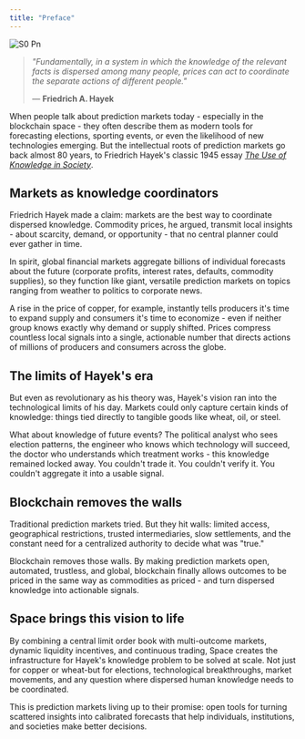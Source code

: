 ```yaml
---
title: "Preface"
---
```


![S0 Pn](/images/s0.png)

> _"Fundamentally, in a system in which the knowledge of the relevant facts is dispersed among many people, prices can act to coordinate the separate actions of different people."_
>
> — **Friedrich A. Hayek**

When people talk about prediction markets today - especially in the blockchain space - they often describe them as modern tools for forecasting elections, sporting events, or even the likelihood of new technologies emerging. But the intellectual roots of prediction markets go back almost 80 years, to Friedrich Hayek's classic 1945 essay [_The Use of Knowledge in Society_](https://en.wikipedia.org/wiki/The_Use_of_Knowledge_in_Society).

## Markets as knowledge coordinators

Friedrich Hayek made a claim: markets are the best way to coordinate dispersed knowledge. Commodity prices, he argued, transmit local insights - about scarcity, demand, or opportunity - that no central planner could ever gather in time.

In spirit, global financial markets aggregate billions of individual forecasts about the future (corporate profits, interest rates, defaults, commodity supplies), so they function like giant, versatile prediction markets on topics ranging from weather to politics to corporate news.

A rise in the price of copper, for example, instantly tells producers it's time to expand supply and consumers it's time to economize - even if neither group knows exactly why demand or supply shifted. Prices compress countless local signals into a single, actionable number that directs actions of millions of producers and consumers across the globe.

## The limits of Hayek's era

But even as revolutionary as his theory was, Hayek's vision ran into the technological limits of his day. Markets could only capture certain kinds of knowledge: things tied directly to tangible goods like wheat, oil, or steel.

What about knowledge of future events? The political analyst who sees election patterns, the engineer who knows which technology will succeed, the doctor who understands which treatment works - this knowledge remained locked away. You couldn't trade it. You couldn't verify it. You couldn't aggregate it into a usable signal.

## Blockchain removes the walls

Traditional prediction markets tried. But they hit walls: limited access, geographical restrictions, trusted intermediaries, slow settlements, and the constant need for a centralized authority to decide what was "true."

Blockchain removes those walls. By making prediction markets open, automated, trustless, and global, blockchain finally allows outcomes to be priced in the same way as commodities as priced - and turn dispersed knowledge into actionable signals.

## Space brings this vision to life

By combining a central limit order book with multi-outcome markets, dynamic liquidity incentives, and continuous trading, Space creates the infrastructure for Hayek's knowledge problem to be solved at scale. Not just for copper or wheat-but for elections, technological breakthroughs, market movements, and any question where dispersed human knowledge needs to be coordinated.

This is prediction markets living up to their promise: open tools for turning scattered insights into calibrated forecasts that help individuals, institutions, and societies make better decisions.